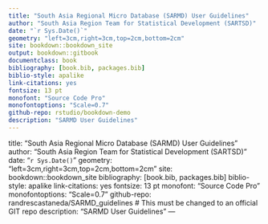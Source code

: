 ---  
title: "South Asia Regional Micro Database (SARMD) User Guidelines" 
author: "South Asia Region Team for Statistical Development (SARTSD)" 
date: "`r Sys.Date()`" 
geometry: "left=3cm,right=3cm,top=2cm,bottom=2cm" 
site: bookdown::bookdown_site 
output: bookdown::gitbook 
documentclass: book 
bibliography: [book.bib, packages.bib] 
biblio-style: apalike 
link-citations: yes 
fontsize: 13 pt 
monofont: "Source Code Pro" 
monofontoptions: "Scale=0.7" 
github-repo: rstudio/bookdown-demo 
description: "SARMD User Guidelines" 
--- 
title: "South Asia Regional Micro Database (SARMD) User Guidelines" 
author: "South Asia Region Team for Statistical Development (SARTSD)" 
date: "`r Sys.Date()`" 
geometry: "left=3cm,right=3cm,top=2cm,bottom=2cm" 
site: bookdown::bookdown_site 
bibliography: [book.bib, packages.bib] 
biblio-style: apalike 
link-citations: yes 
fontsize: 13 pt 
monofont: "Source Code Pro" 
monofontoptions: "Scale=0.7" 
github-repo: randrescastaneda/SARMD_guidelines  # This must be changed to an official GIT repo
description: "SARMD User Guidelines" 
--- 

